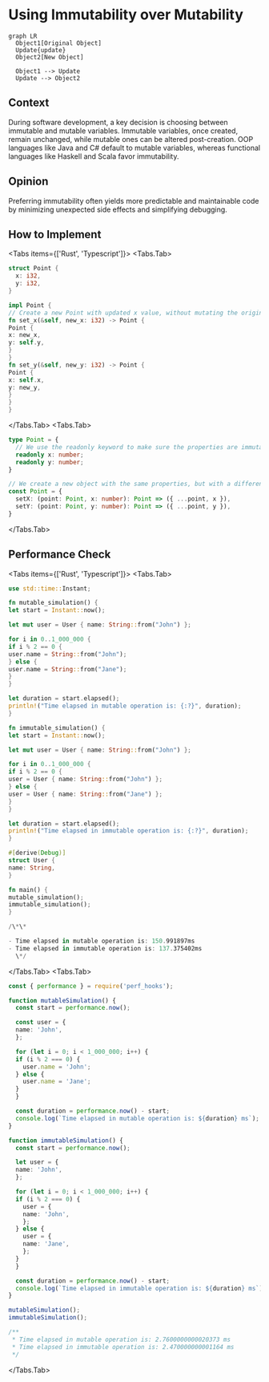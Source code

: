 
# Using Immutability over Mutability

```mermaid
graph LR
  Object1[Original Object]
  Update{update}
  Object2[New Object]

  Object1 --> Update
  Update --> Object2
```

## Context

During software development, a key decision is choosing between immutable and mutable variables. Immutable variables, once created, remain unchanged, while mutable ones can be altered post-creation. OOP languages like Java and C# default to mutable variables, whereas functional languages like Haskell and Scala favor immutability.

## Opinion

Preferring immutability often yields more predictable and maintainable code by minimizing unexpected side effects and simplifying debugging.

## How to Implement

<Tabs items={['Rust', 'Typescript']}>
<Tabs.Tab>
```rust
struct Point {
  x: i32,
  y: i32,
}

impl Point {
// Create a new Point with updated x value, without mutating the original
fn set_x(&self, new_x: i32) -> Point {
Point {
x: new_x,
y: self.y,
}
}
fn set_y(&self, new_y: i32) -> Point {
Point {
x: self.x,
y: new_y,
}
}
}

````
</Tabs.Tab>
<Tabs.Tab>
```ts
type Point = {
  // We use the readonly keyword to make sure the properties are immutable
  readonly x: number;
  readonly y: number;
}

// We create a new object with the same properties, but with a different value for x
const Point = {
  setX: (point: Point, x: number): Point => ({ ...point, x }),
  setY: (point: Point, y: number): Point => ({ ...point, y }),
}
````

</Tabs.Tab>
</Tabs>

## Performance Check

<Tabs items={['Rust', 'Typescript']}>
<Tabs.Tab>
```rust
use std::time::Instant;

fn mutable_simulation() {
let start = Instant::now();

let mut user = User { name: String::from("John") };

for i in 0..1_000_000 {
if i % 2 == 0 {
user.name = String::from("John");
} else {
user.name = String::from("Jane");
}
}

let duration = start.elapsed();
println!("Time elapsed in mutable operation is: {:?}", duration);
}

fn immutable_simulation() {
let start = Instant::now();

let mut user = User { name: String::from("John") };

for i in 0..1_000_000 {
if i % 2 == 0 {
user = User { name: String::from("John") };
} else {
user = User { name: String::from("Jane") };
}
}

let duration = start.elapsed();
println!("Time elapsed in immutable operation is: {:?}", duration);
}

#[derive(Debug)]
struct User {
name: String,
}

fn main() {
mutable_simulation();
immutable_simulation();
}

/\*\*

- Time elapsed in mutable operation is: 150.991897ms
- Time elapsed in immutable operation is: 137.375402ms
  \*/

````
</Tabs.Tab>
<Tabs.Tab>
```ts
const { performance } = require('perf_hooks');

function mutableSimulation() {
  const start = performance.now();

  const user = {
  name: 'John',
  };

  for (let i = 0; i < 1_000_000; i++) {
  if (i % 2 === 0) {
    user.name = 'John';
  } else {
    user.name = 'Jane';
  }
  }

  const duration = performance.now() - start;
  console.log(`Time elapsed in mutable operation is: ${duration} ms`);
}

function immutableSimulation() {
  const start = performance.now();

  let user = {
  name: 'John',
  };

  for (let i = 0; i < 1_000_000; i++) {
  if (i % 2 === 0) {
    user = {
    name: 'John',
    };
  } else {
    user = {
    name: 'Jane',
    };
  }
  }

  const duration = performance.now() - start;
  console.log(`Time elapsed in immutable operation is: ${duration} ms`);
}

mutableSimulation();
immutableSimulation();

/**
 * Time elapsed in mutable operation is: 2.7600000000020373 ms
 * Time elapsed in immutable operation is: 2.470000000001164 ms
 */
````

</Tabs.Tab>
</Tabs>
